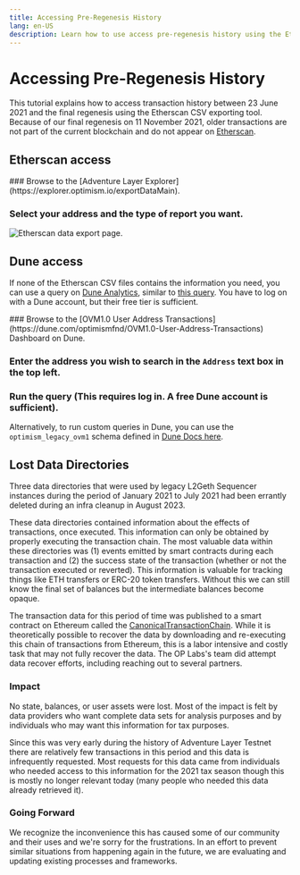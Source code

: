 ```yaml
---
title: Accessing Pre-Regenesis History
lang: en-US
description: Learn how to use access pre-regenesis history using the Etherscan CSV exporting tool.
---
```



# Accessing Pre-Regenesis History

This tutorial explains how to access transaction history between 23 June 2021 and the final regenesis using the Etherscan CSV exporting tool.
Because of our final regenesis on 11 November 2021, older transactions are not part of the current blockchain and do not appear on [Etherscan](https://explorer.optimism.io/).

## Etherscan access

<Steps>
  ### Browse to the [Adventure Layer Explorer](https://explorer.optimism.io/exportDataMain).

  ### Select your address and the type of report you want.

  ![Etherscan data export page.](/img/op-mainnet/tools/export.png)
</Steps>

## Dune access

If none of the Etherscan CSV files contains the information you need, you can use a query on [Dune Analytics](https://dune.com), similar to [this query](https://dune.com/queries/354886?addr=%5Cx25E1c58040f27ECF20BBd4ca83a09290326896B3).
You have to log on with a Dune account, but their free tier is sufficient.

<Steps>
  ### Browse to the [OVM1.0 User Address Transactions](https://dune.com/optimismfnd/OVM1.0-User-Address-Transactions) Dashboard on Dune.

  ### Enter the address you wish to search in the `Address` text box in the top left.

  ### Run the query (This requires log in. A free Dune account is sufficient).
</Steps>

Alternatively, to run custom queries in Dune, you can use the `optimism_legacy_ovm1` schema defined in [Dune Docs here](https://dune.com/docs/data-tables/?h=ovm#optimism).

## Lost Data Directories

Three data directories that were used by legacy L2Geth Sequencer instances
during the period of January 2021 to July 2021 had been errantly deleted during
an infra cleanup in August 2023.

These data directories contained information about the effects of transactions,
once executed. This information can only be obtained by properly executing the
transaction chain. The most valuable data within these directories was (1) events
emitted by smart contracts during each transaction and (2) the success state of
the transaction (whether or not the transaction executed or reverted). This
information is valuable for tracking things like ETH transfers or ERC-20 token
transfers. Without this we can still know the final set of balances but the
intermediate balances become opaque.

The transaction data for this period of time was published to a smart contract
on Ethereum called the [CanonicalTransactionChain](https://etherscan.io/address/0x5e4e65926ba27467555eb562121fac00d24e9dd2).
While it is theoretically possible to recover the data by downloading and
re-executing this chain of transactions from Ethereum, this is a labor intensive
and costly task that may not fully recover the data. The OP Labs's team did
attempt data recover efforts, including reaching out to several partners.

### Impact

No state, balances, or user assets were lost. Most of the impact is felt by data
providers who want complete data sets for analysis purposes and by individuals
who may want this information for tax purposes.

Since this was very early during the history of Adventure Layer Testnet there are relatively
few transactions in this period and this data is infrequently requested. Most
requests for this data came from individuals who needed access to this information
for the 2021 tax season though this is mostly no longer relevant today (many
people who needed this data already retrieved it).

### Going Forward

We recognize the inconvenience this has caused some of our community and their
uses and we're sorry for the frustrations. In an effort to prevent similar
situations from happening again in the future, we are evaluating and updating
existing processes and frameworks.
